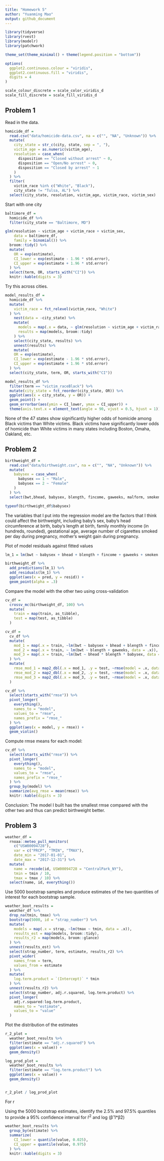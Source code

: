 ```yaml
---
title: "Homework 5"
author: "Yuanming Mao"
output: github_document
---
```


```r
library(tidyverse)
library(rvest)
library(modelr)
library(patchwork)

theme_set(theme_minimal() + theme(legend.position = "bottom"))

options(
  ggplot2.continuous.colour = "viridis",
  ggplot2.continuous.fill = "viridis",
  digits = 4
)

scale_colour_discrete = scale_color_viridis_d
scale_fill_discrete = scale_fill_viridis_d

```

## Problem 1

Read in the data.

```r
homicide_df = 
  read.csv("data/homicide-data.csv", na = c("", "NA", "Unknown")) %>% 
  mutate(
    city_state = str_c(city, state, sep = ", "),
    victim_age = as.numeric(victim_age),
    resolution = case_when(
      disposition == "Closed without arrest" ~ 0,
      disposition == "Open/No arrest" ~ 0,
      disposition == "Closed by arrest" ~ 1
    )
  ) %>% 
  filter(
    victim_race %in% c("White", "Black"),
    city_state != "Tulsa, AL") %>% 
  select(city_state, resolution, victim_age, victim_race, victim_sex)
```

Start with one city

```r
baltimore_df = 
  homicide_df %>% 
  filter(city_state == "Baltimore, MD")

glm(resolution ~ victim_age + victim_race + victim_sex, 
    data = baltimore_df,
    family = binomial()) %>% 
  broom::tidy() %>% 
  mutate(
    OR = exp(estimate),
    CI_lower = exp(estimate - 1.96 * std.error),
    CI_upper = exp(estimate + 1.96 * std.error)
  ) %>% 
  select(term, OR, starts_with("CI")) %>% 
  knitr::kable(digits = 3)
```

Try this across cities.

```r
model_results_df = 
  homicide_df %>%
  mutate(
    victim_race = fct_relevel(victim_race, "White")
  ) %>% 
    nest(data = -city_state) %>% 
    mutate(
      models = map(.x = data, ~ glm(resolution ~ victim_age + victim_race + victim_sex, data = .x, family =   binomial())),
      results = map(models, broom::tidy)
    ) %>% 
    select(city_state, results) %>% 
    unnest(results) %>% 
    mutate(
    OR = exp(estimate),
    CI_lower = exp(estimate - 1.96 * std.error),
    CI_upper = exp(estimate + 1.96 * std.error)
  ) %>% 
  select(city_state, term, OR, starts_with("CI"))
```

```r
model_results_df %>% 
  filter(term == "victim_raceBlack") %>% 
  mutate(city_state = fct_reorder(city_state, OR)) %>% 
  ggplot(aes(x = city_state, y = OR)) +
  geom_point() +
  geom_errorbar(aes(ymin = CI_lower, ymax = CI_upper)) +
  theme(axis.text.x = element_text(angle = 90, vjust = 0.5, hjust = 1))
```

None of the 47 states show significantly higher odds of homicide among Black victims than White victims. Black victims have significantly lower odds of homicide than White victims in many states including Boston, Omaha, Oakland, etc.

## Problem 2 

```r
birthweight_df = 
  read.csv("data/birthweight.csv", na = c("", "NA", "Unknown")) %>% 
  mutate(
    babysex = case_when(
      babysex == 1 ~ "Male",
      babysex == 2 ~ "Female"
    )
  ) %>% 
  select(bwt,bhead, babysex, blength, fincome, gaweeks, malform, smoken, wtgain)

typeof(birthweight_df$babysex)
```

The variables that I put into the regression model are the factors that I think could affect the birthweight, including baby’s sex, baby’s head circumference at birth, baby’s length at birth, family monthly income (in hundreds, rounded), gestational age, average number of cigarettes smoked per day during pregnancy, mother’s weight gain during pregnancy.

Plot of model residuals against fitted values 

```r
lm_1 = lm(bwt ~ babysex + bhead + blength + fincome + gaweeks + smoken + wtgain, data = birthweight_df)

birthweight_df %>% 
  add_predictions(lm_1) %>%
  add_residuals(lm_1) %>% 
  ggplot(aes(x = pred, y = resid)) +
  geom_point(alpha = .3)
```

Compare the model with the other two using cross-validation

```r
cv_df = 
  crossv_mc(birthweight_df, 100) %>% 
  mutate(
    train = map(train, as_tibble),
    test = map(test, as_tibble)
  )

cv_df = 
  cv_df %>% 
  mutate(
    mod_1 = map(.x = train, ~lm(bwt ~ babysex + bhead + blength + fincome + gaweeks + smoken + wtgain, data = .x)),
    mod_2 = map(.x = train, ~ lm(bwt ~ blength + gaweeks, data = .x)),
    mod_3 = map(.x = train, ~lm(bwt ~ bhead * blength * babysex, data = .x))
  ) %>% 
  mutate(
    rmse_mod_1 = map2_dbl(.x = mod_1, .y = test, ~rmse(model = .x, data = .y)),
    rmse_mod_2 = map2_dbl(.x = mod_2, .y = test, ~rmse(model = .x, data = .y)),
    rmse_mod_3 = map2_dbl(.x = mod_3, .y = test, ~rmse(model = .x, data = .y))
  )

cv_df %>% 
  select(starts_with("rmse")) %>% 
  pivot_longer(
    everything(),
    names_to = "model",
    values_to = "rmse",
    names_prefix = "rmse_"
  ) %>% 
  ggplot(aes(x = model, y = rmse)) +
  geom_violin()

```

Compute rmse means for each model:

```r
cv_df %>% 
  select(starts_with("rmse")) %>% 
  pivot_longer(
    everything(),
    names_to = "model",
    values_to = "rmse",
    names_prefix = "rmse_"
  ) %>% 
  group_by(model) %>% 
  summarize(avg_rmse = mean(rmse)) %>% 
  knitr::kable(digits = 3)
```

Conclusion: The model I built has the smallest rmse compared with the other two and thus can predict birthweight better.

## Problem 3

```r
weather_df = 
  rnoaa::meteo_pull_monitors(
    c("USW00094728"),
    var = c("PRCP", "TMIN", "TMAX"), 
    date_min = "2017-01-01",
    date_max = "2017-12-31") %>%
  mutate(
    name = recode(id, USW00094728 = "CentralPark_NY"),
    tmin = tmin / 10,
    tmax = tmax / 10) %>%
  select(name, id, everything())
```

Use 5000 bootstrap samples and produce estimates of the two quantities of interest for each bootstrap sample.

```r
weather_boot_results = 
  weather_df %>% 
  drop_na(tmin, tmax) %>% 
  bootstrap(5000, id = "strap_number") %>% 
  mutate(
    models = map(.x = strap, ~lm(tmax ~ tmin, data = .x)), 
    results_est = map(models, broom::tidy),
    results_r2 = map(models, broom::glance)
  ) %>% 
  unnest(results_est) %>% 
  select(strap_number, term, estimate, results_r2) %>% 
  pivot_wider(
    names_from = term,
    values_from = estimate
  ) %>% 
  mutate(
    log.term.product = `(Intercept)` * tmin
  ) %>% 
  unnest(results_r2) %>% 
  select(strap_number, adj.r.squared, log.term.product) %>% 
  pivot_longer(
    adj.r.squared:log.term.product,
    names_to = "estimate",
    values_to = "value"
  )
```

Plot the distribution of the estimates

```r
r_2_plot = 
  weather_boot_results %>% 
  filter(estimate == "adj.r.squared") %>% 
  ggplot(aes(x = value)) + 
  geom_density()

log_prod_plot = 
  weather_boot_results %>% 
  filter(estimate == "log.term.product") %>% 
  ggplot(aes(x = value)) + 
  geom_density()


r_2_plot / log_prod_plot
```

For r 

Using the 5000 bootstrap estimates, identify the 2.5% and 97.5% quantiles to provide a 95% confidence interval for r̂^2^ and log (β̂ 1*β̂2)

```r

weather_boot_results %>% 
  group_by(estimate) %>% 
  summarize(
    CI_lower = quantile(value, 0.025),
    CI_upper = quantile(value, 0.975)
  ) %>% 
  knitr::kable(digits = 3)

```

